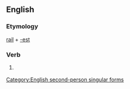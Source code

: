 ==English==

===Etymology===
[[rail]] + [[-est]]

===Verb===
{{infl|en|verb form}}

# {{archaic}} {{form of|Second-person singular simple present form of|rail}}

[[Category:English second-person singular forms]]
